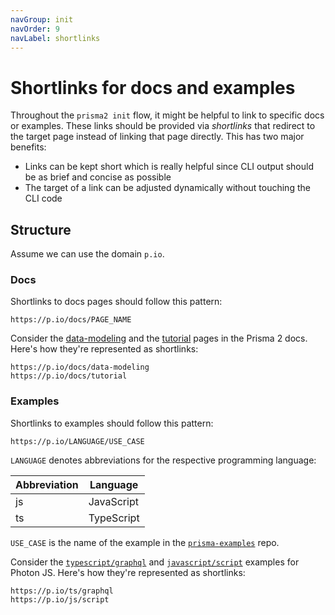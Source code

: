 ```yaml
---
navGroup: init
navOrder: 9
navLabel: shortlinks
---
```


# Shortlinks for docs and examples

Throughout the `prisma2 init` flow, it might be helpful to link to specific docs or examples. These links should be provided via _shortlinks_ that redirect to the target page instead of linking that page directly. This has two major benefits:

- Links can be kept short which is really helpful since CLI output should be as brief and concise as possible
- The target of a link can be adjusted dynamically without touching the CLI code

## Structure

Assume we can use the domain `p.io`.

### Docs

Shortlinks to docs pages should follow this pattern:

```
https://p.io/docs/PAGE_NAME
```

Consider the [data-modeling](https://github.com/prisma/prisma2/blob/master/docs/data-modeling.md) and the [tutorial](https://github.com/prisma/prisma2/blob/master/docs/tutorial.md) pages in the Prisma 2 docs. Here's how they're represented as shortlinks:

```
https://p.io/docs/data-modeling
https://p.io/docs/tutorial
```

### Examples

Shortlinks to examples should follow this pattern:

```
https://p.io/LANGUAGE/USE_CASE
```

`LANGUAGE` denotes abbreviations for the respective programming language:

| Abbreviation | Language |
| --- | --- |
| js | JavaScript |
| ts | TypeScript |

`USE_CASE` is the name of the example in the [`prisma-examples`](https://github.com/prisma/prisma-examples/tree/prisma2/) repo.

Consider the [`typescript/graphql`](https://github.com/prisma/prisma-examples/tree/prisma2/typescript/graphql) and [`javascript/script`](https://github.com/prisma/prisma-examples/tree/prisma2/javascript/script) examples for Photon JS. Here's how they're represented as shortlinks:

```
https://p.io/ts/graphql
https://p.io/js/script
```
